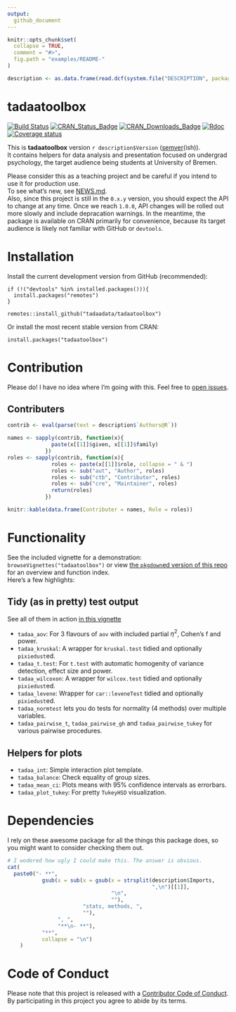 ```yaml
---
output:
  github_document
---
```


<!-- README.md is generated from README.Rmd. Please edit that file -->

```r
knitr::opts_chunk$set(
  collapse = TRUE,
  comment = "#>",
  fig.path = "examples/README-"
)

description <- as.data.frame(read.dcf(system.file("DESCRIPTION", package = "tadaatoolbox")), stringsAsFactors = F)
```

# tadaatoolbox   

[![Build Status](https://travis-ci.org/tadaadata/tadaatoolbox.svg)](https://travis-ci.org/tadaadata/tadaatoolbox)
[![CRAN_Status_Badge](https://www.r-pkg.org/badges/version-ago/tadaatoolbox)](https://cran.r-project.org/package=tadaatoolbox)
[![CRAN_Downloads_Badge](https://cranlogs.r-pkg.org/badges/tadaatoolbox)](https://cran.r-project.org/package=tadaatoolbox)
[![Rdoc](http://www.rdocumentation.org/badges/version/tadaatoolbox)](http://www.rdocumentation.org/packages/tadaatoolbox)
[![Coverage status](https://codecov.io/gh/tadaadata/tadaatoolbox/branch/master/graph/badge.svg)](https://codecov.io/github/tadaadata/tadaatoolbox?branch=master)


This is **tadaatoolbox** version ``r description$Version`` ([semver](http://semver.org/)(ish)).<br />
It contains helpers for data analysis and presentation focused on undergrad psychology, the target audience being students at University of Bremen. 

Please consider this as a teaching project and be careful if you intend to use it for production use.<br />
To see what's new, see [NEWS.md](https://github.com/tadaadata/tadaatoolbox/blob/master/NEWS.md).  
Also, since this project is still in the `0.x.y` version, you should expect the API to change at any time. Once we reach `1.0.0`, API changes will be rolled out more slowly and include depracation warnings. In the meantime, the package is available on CRAN primarily for convenience, because its target audience is likely not familiar with GitHub or `devtools`.

# Installation

Install the current development version from GitHub (recommended):

```
if (!("devtools" %in% installed.packages())){
  install.packages("remotes")
}

remotes::install_github("tadaadata/tadaatoolbox")
```

Or install the most recent stable version from CRAN:

```
install.packages("tadaatoolbox")
```

# Contribution

Please do! I have no idea where I'm going with this. Feel free to [open issues](https://github.com/tadaadata/tadaatoolbox/issues).

## Contributers

```r
contrib <- eval(parse(text = description$`Authors@R`))

names <- sapply(contrib, function(x){
              paste(x[[1]]$given, x[[1]]$family)
            }) 
roles <- sapply(contrib, function(x){
              roles <- paste(x[[1]]$role, collapse = " & ")
              roles <- sub("aut", "Author", roles)
              roles <- sub("ctb", "Contributor", roles)
              roles <- sub("cre", "Maintainer", roles)
              return(roles)
            }) 

knitr::kable(data.frame(Contributer = names, Role = roles))
```

# Functionality

See the included vignette for a demonstration: `browseVignettes("tadaatoolbox")` or view [the `pkgdown`ed version of this repo](http://tadaatoolbox.tadaa-data.de/) for an overview and function index.  
Here's a few highlights:

## Tidy (as in pretty) test output

See all of them in action [in this vignette](http://tadaatoolbox.tadaa-data.de/articles/test_output.html)

* `tadaa_aov`: For 3 flavours of `aov` with included partial $\eta^2$, Cohen's f and power.
* `tadaa_kruskal`: A wrapper for `kruskal.test` tidied and optionally `pixiedust`ed.
* `tadaa_t.test`: For `t.test` with automatic homogenity of variance detection, effect size and power.
* `tadaa_wilcoxon`: A wrapper for `wilcox.test` tidied and optionally `pixiedust`ed.
* `tadaa_levene`: Wrapper for `car::leveneTest` tidied and optionally `pixiedust`ed.
* `tadaa_normtest` lets you do tests for normality (4 methods) over multiple variables.
* `tadaa_pairwise_t`, `tadaa_pairwise_gh` and `tadaa_pairwise_tukey` for various pairwise procedures.

## Helpers for plots

* `tadaa_int`: Simple interaction plot template.
* `tadaa_balance`: Check equality of group sizes.
* `tadaa_mean_ci`: Plots means with 95% confidence intervals as errorbars.
* `tadaa_plot_tukey`: For pretty `TukeyHSD` visualization.

# Dependencies

I rely on these awesome package for all the things this package does, so you might want to consider checking them out.

```r
# I wodered how ugly I could make this. The answer is obvious.
cat(
  paste0("- **", 
           gsub(x = sub(x = gsub(x = strsplit(description$Imports, 
                                              ",\n")[[1]], 
                                 "\n", 
                                 ""), 
                        "stats, methods, ", 
                        ""), 
                ", ", 
                "**\n- **"), 
           "**", 
           collapse = "\n")
    )
```

# Code of Conduct

Please note that this project is released with a [Contributor Code of Conduct](CONDUCT.md). By participating in this project you agree to abide by its terms.
